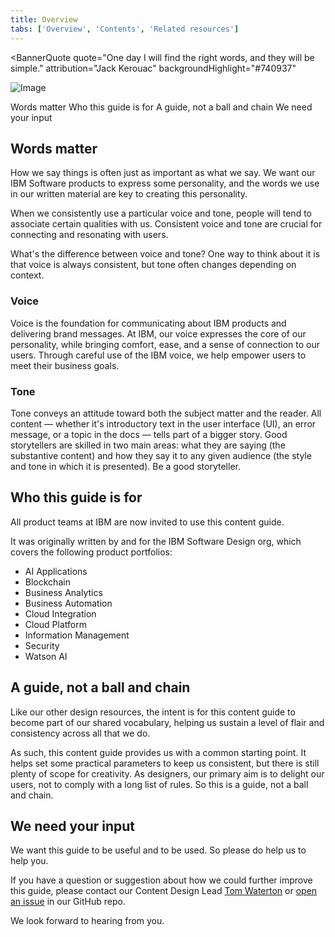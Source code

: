```yaml
---
title: Overview
tabs: ['Overview', 'Contents', 'Related resources']
---
```



<BannerQuote
  quote="One day I will find the right words, and they will be simple." 
  attribution="Jack Kerouac"
  backgroundHighlight="#740937"
>

![Image](../images/illustrations/introduction.svg)

</BannerQuote>

<AnchorLinks>
  <AnchorLink>Words matter</AnchorLink>
  <AnchorLink>Who this guide is for</AnchorLink>
  <AnchorLink>A guide, not a ball and chain</AnchorLink>
  <AnchorLink>We need your input</AnchorLink>
</AnchorLinks>

## Words matter

How we say things is often just as important as what we say. We want our IBM Software products 
to express some personality, and the words we use in our written material are key to creating 
this personality.

When we consistently use a particular voice and tone, people will tend to associate certain qualities 
with us. Consistent voice and tone are crucial for connecting and resonating with users. 

What's the difference between voice and tone? One way to think about it is that voice is always 
consistent, but tone often changes depending on context.

### Voice

Voice is the foundation for communicating about IBM products and delivering brand messages. At IBM, 
our voice expresses the core of our personality, while bringing comfort, ease, and a sense of 
connection to our users. Through careful use of the IBM voice, we help empower users to meet their 
business goals.

### Tone

Tone conveys an attitude toward both the subject matter and the reader. All content — whether it's 
introductory text in the user interface (UI), an error message, or a topic in the docs — tells part 
of a bigger story. Good storytellers are skilled in two main areas: what they are saying (the substantive 
content) and how they say it to any given audience (the style and tone in which it is presented). 
Be a good storyteller.


## Who this guide is for
All product teams at IBM are now invited to use this content guide. 

It was originally written by and for the IBM Software Design org, which covers the following product portfolios:
- AI Applications
- Blockchain
- Business Analytics
- Business Automation
- Cloud Integration
- Cloud Platform
- Information Management
- Security
- Watson AI


## A guide, not a ball and chain
Like our other design resources, the intent is for this content guide to become part of our shared 
vocabulary, helping us sustain a level of flair and consistency across all that we do.

As such, this content guide provides us with a common starting point. It helps set some 
practical parameters to keep us consistent, but there is still plenty of scope for creativity. 
As designers, our primary aim is to delight our users, not to comply with a long list of rules. 
So this is a guide, not a ball and chain.

## We need your input
We want this guide to be useful and to be used. So please do help us to help you.

If you have a question or suggestion about how we could further improve this guide, 
please contact our Content Design Lead [Tom Waterton](https://ibm-casdesign.slack.com/archives/D1ZKKC3CL) or [open an issue](https://github.ibm.com/CDAI-design/pal/issues) in our GitHub repo. 

We look forward to hearing from you.
